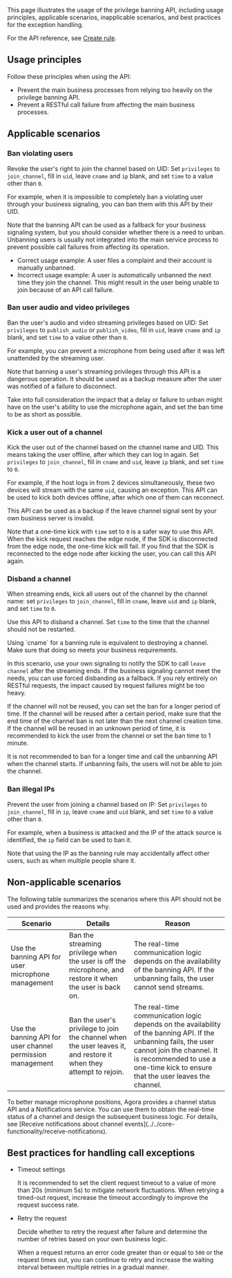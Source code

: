 This page illustrates the usage of the privilege banning API, including usage principles, applicable scenarios, inapplicable scenarios, and best practices for the exception handling.

For the API reference, see [Create rule](../endpoint/ban-user-privileges/create-rules).

## Usage principles

Follow these principles when using the API:

- Prevent the main business processes from relying too heavily on the privilege banning API.
- Prevent a RESTful call failure from affecting the main business processes.

## Applicable scenarios

### Ban violating users

Revoke the user's right to join the channel based on UID: Set `privileges` to `join_channel`, fill in `uid`, leave `cname` and `ip` blank, and set `time` to a value other than `0`.

For example, when it is impossible to completely ban a violating user through your business signaling, you can ban them with this API by their UID.

Note that the banning API can be used as a fallback for your business signaling system, but you should consider whether there is a need to unban. Unbanning users is usually not integrated into the main service process to prevent possible call failures from affecting its operation.

- Correct usage example: A user files a complaint and their account is manually unbanned.
- Incorrect usage example: A user is automatically unbanned the next time they join the channel. This might result in the user being unable to join because of an API call failure.

### Ban user audio and video privileges

Ban the user's audio and video streaming privileges based on UID: Set `privileges` to `publish_audio` or `publish_video`, fill in `uid`, leave `cname` and `ip` blank, and set `time` to a value other than `0`.

For example, you can prevent a microphone from being used after it was left unattended by the streaming user.

Note that banning a user's streaming privileges through this API is a dangerous operation. It should be used as a backup measure after the user was notified of a failure to disconnect.

Take into full consideration the impact that a delay or failure to unban might have on the user's ability to use the microphone again, and set the ban time to be as short as possible.

### Kick a user out of a channel

Kick the user out of the channel based on the channel name and UID. This means taking the user offline, after which they can log in again. Set `privileges` to `join_channel`, fill in `cname` and `uid`, leave `ip` blank, and set `time` to `0`.

For example, if the host logs in from 2 devices simultaneously, these two devices will stream with the same `uid`, causing an exception. This API can be used to kick both devices offline, after which one of them can reconnect.

This API can be used as a backup if the leave channel signal sent by your own business server is invalid.

Note that a one-time kick with `time` set to `0` is a safer way to use this API. When the kick request reaches the edge node, if the SDK is disconnected from the edge node, the one-time kick will fail. If you find that the SDK is reconnected to the edge node after kicking the user, you can call this API again.

### Disband a channel

When streaming ends, kick all users out of the channel by the channel name: set `privileges` to `join_channel`, fill in `cname`, leave `uid` and `ip` blank, and set `time` to `0`.

Use this API to disband a channel. Set `time` to the time that the channel should not be restarted.

<Admonition type="caution" title="Caution">
Using `cname` for a banning rule is equivalent to destroying a channel. Make sure that doing so meets your business requirements.
</Admonition>

In this scenario, use your own signaling to notify the SDK to call `leave channel` after the streaming ends. If the business signaling cannot meet the needs, you can use forced disbanding as a fallback. If you rely entirely on RESTful requests, the impact caused by request failures might be too heavy.

If the channel will not be reused, you can set the ban for a longer period of time. If the channel will be reused after a certain period, make sure that the end time of the channel ban is not later than the next channel creation time. If the channel will be reused in an unknown period of time, it is recommended to kick the user from the channel or set the ban time to 1 minute.

It is not recommended to ban for a longer time and call the unbanning API when the channel starts. If unbanning fails, the users will not be able to join the channel.

### Ban illegal IPs

Prevent the user from joining a channel based on IP: Set `privileges` to `join_channel`, fill in `ip`, leave `cname` and `uid` blank, and set `time` to a value other than `0`.

For example, when a business is attacked and the IP of the attack source is identified, the `ip` field can be used to ban it.

Note that using the IP as the banning rule may accidentally affect other users, such as when multiple people share it.

## Non-applicable scenarios

The following table summarizes the scenarios where this API should not be used and provides the reasons why.

| Scenario | Details | Reason |
|---|---|---|
| Use the banning API for user microphone management | Ban the streaming privilege when the user is off the microphone, and restore it when the user is back on. | The real-time communication logic depends on the availability of the banning API. If the unbanning fails, the user cannot send streams.|
|Use the banning API for user channel permission management | Ban the user's privilege to join the channel when the user leaves it, and restore it when they attempt to rejoin.| The real-time communication logic depends on the availability of the banning API. If the unbanning fails, the user cannot join the channel. It is recommended to use a one-time kick to ensure that the user leaves the channel.|

<Admonition type="info" title="Note">
To better manage microphone positions, Agora provides a channel status API and a Notifications service. You can use them to obtain the real-time status of a channel and design the subsequent business logic. For details, see [Receive notifications about channel events](../../core-functionality/receive-notifications).
</Admonition>

## Best practices for handling call exceptions

- Timeout settings

    It is recommended to set the client request timeout to a value of more than 20s (minimum 5s) to mitigate network fluctuations. When retrying a timed-out request, increase the timeout accordingly to improve the request success rate.

- Retry the request

    Decide whether to retry the request after failure and determine the number of retries based on your own business logic.

    When a request returns an error code greater than or equal to `500` or the request times out, you can continue to retry and increase the waiting interval between multiple retries in a gradual manner.
